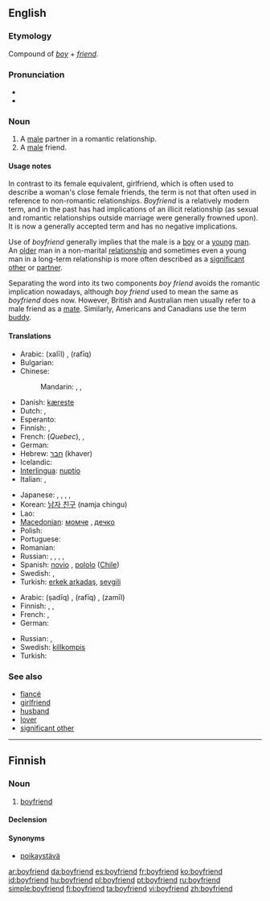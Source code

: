 ==English==

===Etymology===
Compound of ''[[boy]]'' + ''[[friend]]''.

===Pronunciation===
* {{IPA|/ˈbɔɪ.ˌfrɛnd/|lang=en}}
* {{audio|En-us-boyfriend.ogg|Audio (US)}}

===Noun===
{{en-noun}}

# A [[male]] partner in a romantic relationship.
# A [[male]] friend.

====Usage notes====
In contrast to its female equivalent, girlfriend, which is often used to describe a woman's close female friends, the term is not that often used in reference to non-romantic relationships. ''Boyfriend'' is a relatively modern term, and in the past has had implications of an illicit relationship (as sexual and romantic relationships outside marriage were generally frowned upon). It is now a generally accepted term and has no negative implications.

Use of ''boyfriend'' generally implies that the male is a [[boy]] or a [[young]] [[man]]. An [[old]]er man in a non-marital [[relationship]] and sometimes even a young man in a long-term relationship is more often described as a [[significant other]] or [[partner]].

Separating the word into its two components ''boy friend'' avoids the romantic implication nowadays, although ''boy friend'' used to mean the same as ''boyfriend'' does now. However, British and Australian men usually refer to a male friend as a [[mate]]. Similarly, Americans and Canadians use the term [[buddy]].

====Translations====
{{trans-top|male partner in a romantic relationship.}}
* Arabic: {{Arab|[[خليل]]}} (xalīl) {{m}}, {{Arab|[[رفيق]]}} (rafīq) {{m}}
* Bulgarian: {{t+|bg|гадже|sc=Cyrl}}
* Chinese:
*: Mandarin: {{t-|cmn|男朋友|tr=nánpéngyou|sc=Hani}},  {{qualifier|boyfriend or [[girlfriend]]}} {{t|cmn|對向|sc=Hani}}, {{t|cmn|对向|tr=duìxiàng|sc=Hani}}
* Danish: [[kæreste]]
* Dutch: {{t+|nl|vriend|m}}, {{t+|nl|lief|n}}
* Esperanto: {{t-|eo|koramiko|xs=Esperanto}}
* Finnish: {{t-|fi|poikaystävä}}, {{t+|fi|miesystävä}} {{i|adult}}
* French: {{t+|fr|chum|m}} (''Quebec''), {{t+|fr|copain|m}}, {{t+|fr|petit ami|m}}
* German: {{t+|de|Freund|m}}
* Hebrew: [[חבר]] (khaver) {{m}}
* Icelandic: {{t+|is|kærasti|m}}
* [[Interlingua]]: [[nuptio]]
* Italian: {{t+|it|ragazzo|m}}, {{t+|it|fidanzato|m}}
{{trans-mid}}
* Japanese: {{t-|ja|カレ|tr=kare|sc=Jpan}}<!--Don't remove! it's correct. by User:Carl Daniels-->,  {{t+|ja|彼|tr=[[かれ]], [[kare]]|sc=Jpan}} {{qualifier|it has two meanings, a fiance and he(pronoun).}}, {{t-|ja|彼氏|tr=[[かれし]], [[kareshi]]|sc=Jpan}}, {{t-|ja|カレシ|tr=kareshi|sc=Jpan}} <!--Don't remove! it's correct. by User:Carl Daniels --> , {{t-|ja|ボーイフレンド|tr=bōifurendo|sc=Jpan}}
* Korean: [[남자 친구]] (namja chingu)
* Lao: {{t-|lo|ຜູ້ບ່າວ|tr=phuu-baao|sc=Laoo|xs=Lao}}
* [[Macedonian]]: [[момче]] {{n}}, [[дечко]] {{m}}
* Polish: {{t+|pl|chłopak|m}}
* Portuguese: {{t+|pt|namorado|m}}
* Romanian: {{t+|ro|prieten|m}}
* Russian: {{t+|ru|кавалер|m|tr=kavalér|sc=Cyrl}}, {{t+|ru|друг|m|tr=drug|sc=Cyrl}}, {{t+|ru|парень|m|tr=páren’|sc=Cyrl}}, {{t+|ru|возлюбленный|m|tr=vozljúblennyj|sc=Cyrl}}, {{t+|ru|бойфренд|m|tr=bojfrénd|sc=Cyrl}}
* Spanish: [[novio]] {{m}}, [[pololo]] {{m}} ([[Chile]])
* Swedish: {{t+|sv|pojkvän}}, {{t+|sv|kille}}
* Turkish: [[erkek arkadaş]], [[sevgili]]
{{trans-bottom}}

{{trans-top|male friend}}
* Arabic: {{Arab|[[صديق]]}} (ṣadīq) {{m}}, {{Arab|[[رفيق]]}} (rafīq) {{m}}, {{Arab|[[زميل]]}} (zamīl) {{m}}
* Finnish: {{t|fi|poikakaveri}}, {{t-|fi|poikaystävä}},  {{t+|fi|miesystävä}} {{i|adult}}
* French: {{t+|fr|ami|m}}, {{t+|fr|copain|m}}
* German: {{t+|de|Freund|m}}
{{trans-mid}}
* Russian: {{t+|ru|друг|m|tr=drug|sc=Cyrl}}, {{t+|ru|приятель|m|tr=prijátel’|sc=Cyrl}}
* Swedish: [[killkompis]] {{c}}
* Turkish: {{t+|tr|arkadaş}}
{{trans-bottom}}

===See also===
* [[fiancé]]
* [[girlfriend]]
* [[husband]]
* [[lover]]
* [[significant other]]

----

==Finnish==

===Noun===
{{infl|fi|noun}}

# [[#English|boyfriend]]

====Declension====
{{fi-decl-risti|boyfriend|||ä}}

====Synonyms====
* [[poikaystävä]]

[[ar:boyfriend]]
[[da:boyfriend]]
[[es:boyfriend]]
[[fr:boyfriend]]
[[ko:boyfriend]]
[[id:boyfriend]]
[[hu:boyfriend]]
[[pl:boyfriend]]
[[pt:boyfriend]]
[[ru:boyfriend]]
[[simple:boyfriend]]
[[fi:boyfriend]]
[[ta:boyfriend]]
[[vi:boyfriend]]
[[zh:boyfriend]]